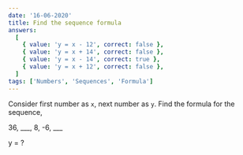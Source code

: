 ```yaml
---
date: '16-06-2020'
title: Find the sequence formula
answers:
  [
    { value: 'y = x - 12', correct: false },
    { value: 'y = x + 14', correct: false },
    { value: 'y = x - 14', correct: true },
    { value: 'y = x + 12', correct: false },
  ]
tags: ['Numbers', 'Sequences', 'Formula']
---
```


Consider first number as `x`, next number as `y`. Find the formula for the sequence,

36, \_\_\_, 8, -6, \_\_\_

y = ?
